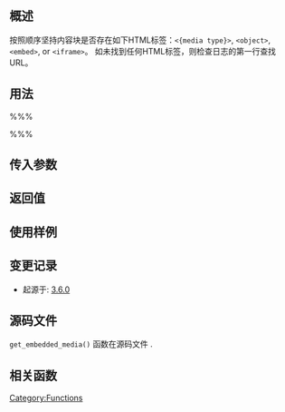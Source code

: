 {{Languages|
{{en|Function Reference/get embedded media}}
{{zh-cn|Function Reference/get embedded media}}
}}

==概述==
按照顺序坚持内容块是否存在如下HTML标签：<tt>&lt;{media type}&gt;</tt>, <tt>&lt;object&gt;</tt>, <tt>&lt;embed&gt;</tt>, or <tt>&lt;iframe&gt;</tt>。 如未找到任何HTML标签，则检查日志的第一行查找URL。

==用法==
%%% <?php get_embedded_media( $type, &$content, $remove, $limit )  ?> %%%

==传入参数==
{{Parameter|$type|string|Type of media: audio or video.}}
{{Parameter|$content|string|A string which might contain media data.}}
{{Parameter|$remove|boolean|Whether to remove the found URL from the passed content.|optional|false}}
{{Parameter|$limit|integer|The number of galleries to return.|optional|0}}

==返回值==
{{Return||array|A list of found HTML media embeds and possibly a URL by itself.}}

==使用样例==

==变更记录==
* 起源于: [[Version 3.6|3.6.0]]

==源码文件==
<tt>get_embedded_media()</tt> 函数在源码文件 {{Trac|wp-includes/media.php.}}.

==相关函数==
{{Embed Tags}}

{{Audio Tags}}

{{Video Tags}}

{{Tag Footer}}

[[Category:Functions]]